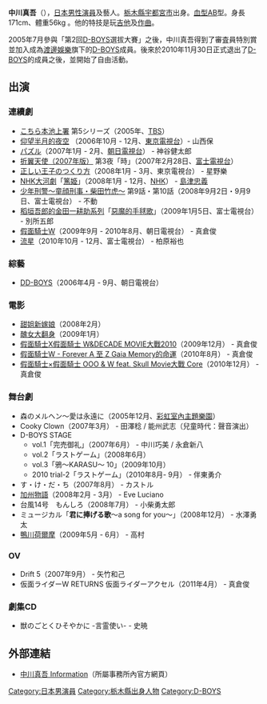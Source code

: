 {{japanese|japanese=中川 真吾|kana=なかがわ しんご|romaji=Nakagawa Shingo}}

'''中川真吾'''（{{bd|1983年|5月8日|catIdx=Nakagawa Shingo}}），[[日本|日本]][[男性|男性]][[演員|演員]]及藝人。[[栃木縣|栃木縣]][[宇都宮市|宇都宮市]]出身。[[血型|血型]]AB型。身長171cm、體重56kg 。他的特技是玩[[吉他|吉他]]及[[作曲|作曲]]。

2005年7月參與「第2回[[D-BOYS|D-BOYS]]選拔大賽」之後，中川真吾得到了審査員特別賞並加入成為[[渡邊娛樂|渡邊娛樂]]旗下的[[D-BOYS|D-BOYS]]成員。後來於2010年11月30日正式退出了[[D-BOYS|D-BOYS]]的成員之後，並開始了自由活動。

== 出演 ==
=== 連續劇 ===
* [[こちら本池上署|こちら本池上署]] 第5シリーズ（2005年、[[TBS電視|TBS]]）
* [[仰望半月的夜空|仰望半月的夜空]] （2006年10月 - 12月、[[東京電視台|東京電視台]]）- 山西保
* [[パズル|パズル]]（2007年1月 - 2月、[[朝日電視台|朝日電視台]]） - 神谷健太郎 
* [[折翼天使|折翼天使（2007年版）]] 第3夜「時」（2007年2月28日、[[富士電視台|富士電視台]]）
* [[正しい王子のつくり方|正しい王子のつくり方]]（2008年1月 - 3月、東京電視台） - 星野樂
* [[NHK大河劇|NHK大河劇]]「[[篤姬_(電視劇)|篤姫]]」（2008年1月 - 12月、[[日本放送協會|NHK]]） - [[島津忠義|島津忠義]]
* [[少年刑警|少年刑警〜童顔刑事・柴田竹虎〜]] 第9話・第10話（2008年9月2日・9月9日、富士電視台） - 不動
* [[稻垣吾郎的金田一耕助系列|稻垣吾郎的金田一耕助系列]]「[[惡魔的手毬歌|惡魔的手毬歌]]」（2009年1月5日、富士電視台） - 別所五郎
* [[假面騎士W|假面騎士W]]（2009年9月 - 2010年8月、朝日電視台） - 真倉俊
* [[流星_(電視劇)|流星]]（2010年10月 - 12月、富士電視台） - 柏原裕也

=== 綜藝 ===
* [[DD-BOYS|DD-BOYS]]（2006年4月 - 9月、朝日電視台）

=== 電影 ===
* [[甜姐新嫁娘|甜姐新嫁娘]]（2008年2月）
* [[醜女大翻身|醜女大翻身]]（2009年1月）
* [[Decade_&_W_-_假面騎士_X_W_X_DECADE_MOVIE大戰2010|假面騎士X假面騎士 W&DECADE MOVIE大戰2010]]（2009年12月） - 真倉俊
* [[W_-_Forever_A_至_Z_Gaia_Memory的命運|假面騎士W - Forever A 至 Z Gaia Memory的命運]]（2010年8月） - 真倉俊
* [[假面騎士×假面騎士_OOO_&_W_feat._Skull_Movie大戰_Core|假面騎士×假面騎士 OOO & W feat. Skull Movie大戰 Core]]（2010年12月） - 真倉俊 

=== 舞台劇 ===
* 森のメルヘン〜愛は永遠に（2005年12月、[[彩虹室內主題樂園|彩虹室內主題樂園]]）
* Cooky Clown（2007年3月） - 田澤稔 / 能州武志（兒童時代：聲音演出）
* D-BOYS STAGE
** vol.1「完売御礼」（2007年6月） - 中川巧美 / 永倉新八
** vol.2「ラストゲーム」（2008年6月）
** vol.3「鴉〜KARASU〜 10」（2009年10月）
** 2010 trial-2「ラストゲーム」（2010年8月- 9月） - 伴東勇介
* す・け・だ・ち（2007年8月） - カストル
* [[加州物語|加州物語]]（2008年2月 - 3月） - Eve Luciano
* 台風14号　もんしろ（2008年7月） - 小柴勇太郎
* ミュージカル「'''君に捧げる歌'''〜a song for you〜」（2008年12月） - 水澤勇太
* [[鴨川荷爾摩|鴨川荷爾摩]]（2009年5月 - 6月） - 高村

=== OV ===
* Drift 5（2007年9月） - 矢竹和己
* 仮面ライダーW RETURNS 仮面ライダーアクセル（2011年4月） - 真倉俊 

=== 劇集CD ===
* 獣のごとくひそやかに -言霊使い- - 史暁

== 外部連結 ==
* [https://web.archive.org/web/20100701133940/http://blog.watanabepro.co.jp/nakagawashingo/information.php 中川真吾 Information]（所屬事務所內官方網頁）

{{DEFAULTSORT:Nakagawa Shingo}}

[[Category:日本男演員|Category:日本男演員]]
[[Category:栃木縣出身人物|Category:栃木縣出身人物]]
[[Category:D-BOYS|Category:D-BOYS]]